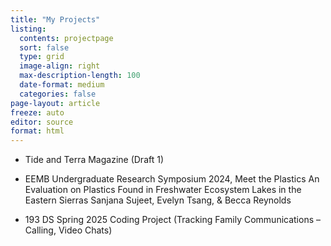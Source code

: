 ```yaml
---
title: "My Projects"
listing:
  contents: projectpage
  sort: false
  type: grid
  image-align: right
  max-description-length: 100
  date-format: medium
  categories: false
page-layout: article
freeze: auto
editor: source
format: html
---
```


-   Tide and Terra Magazine (Draft 1)

-   EEMB Undergraduate Research Symposium 2024, Meet the Plastics An Evaluation on Plastics Found in Freshwater Ecosystem Lakes in the Eastern Sierras Sanjana Sujeet, Evelyn Tsang, & Becca Reynolds

-   193 DS Spring 2025 Coding Project (Tracking Family Communications – Calling, Video Chats)
